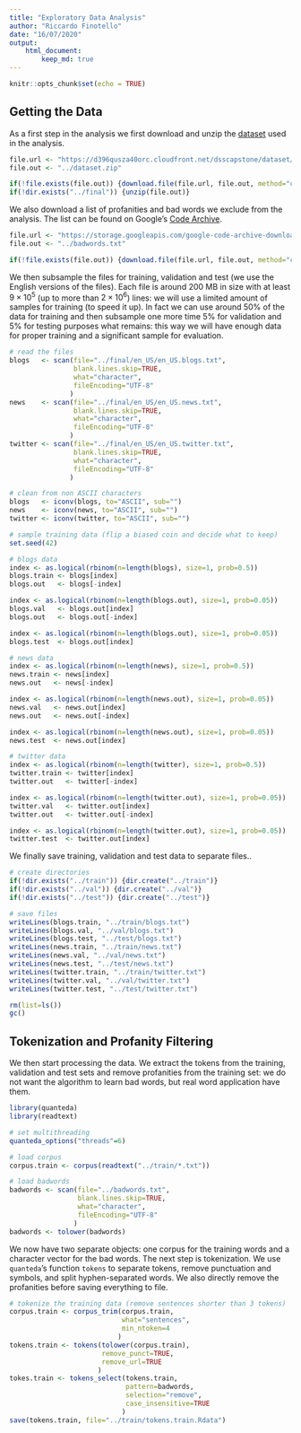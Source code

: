 ```yaml
---
title: "Exploratory Data Analysis"
author: "Riccardo Finotello"
date: "16/07/2020"
output:
    html_document:
        keep_md: true
---
```


```r
knitr::opts_chunk$set(echo = TRUE)
```

## Getting the Data

As a first step in the analysis we first download and unzip the [dataset](https://d396qusza40orc.cloudfront.net/dsscapstone/dataset/Coursera-SwiftKey.zip) used in the analysis.
```r
file.url <- "https://d396qusza40orc.cloudfront.net/dsscapstone/dataset/Coursera-SwiftKey.zip"
file.out <- "../dataset.zip"

if(!file.exists(file.out)) {download.file(file.url, file.out, method="curl")}
if(!dir.exists("../final")) {unzip(file.out)}
```

We also download a list of profanities and bad words we exclude from the analysis.
The list can be found on Google's [Code Archive](https://code.google.com/archive/p/badwordslist/downloads).
```r
file.url <- "https://storage.googleapis.com/google-code-archive-downloads/v2/code.google.com/badwordslist/badwords.txt"
file.out <- "../badwords.txt"

if(!file.exists(file.out)) {download.file(file.url, file.out, method="curl")}
```

We then subsample the files for training, validation and test (we use the English versions of the files).
Each file is around 200 MB in size with at least $9 \times 10^5$ (up to more than $2 \times 10^6$) lines: we will use a limited amount of samples for training (to speed it up).
In fact we can use around 50% of the data for training and then subsample one more time 5% for validation and 5% for testing purposes what remains: this way we will have enough data for proper training and a significant sample for evaluation.
```r
# read the files
blogs   <- scan(file="../final/en_US/en_US.blogs.txt",
                blank.lines.skip=TRUE,
                what="character",
                fileEncoding="UTF-8"
               )
news    <- scan(file="../final/en_US/en_US.news.txt",
                blank.lines.skip=TRUE,
                what="character",
                fileEncoding="UTF-8"
               )
twitter <- scan(file="../final/en_US/en_US.twitter.txt",
                blank.lines.skip=TRUE,
                what="character",
                fileEncoding="UTF-8"
               )

# clean from non ASCII characters
blogs   <- iconv(blogs, to="ASCII", sub="")
news    <- iconv(news, to="ASCII", sub="")
twitter <- iconv(twitter, to="ASCII", sub="")

# sample training data (flip a biased coin and decide what to keep)
set.seed(42)

# blogs data
index <- as.logical(rbinom(n=length(blogs), size=1, prob=0.5))
blogs.train <- blogs[index]
blogs.out   <- blogs[-index]

index <- as.logical(rbinom(n=length(blogs.out), size=1, prob=0.05))
blogs.val   <- blogs.out[index]
blogs.out   <- blogs.out[-index]

index <- as.logical(rbinom(n=length(blogs.out), size=1, prob=0.05))
blogs.test  <- blogs.out[index]

# news data
index <- as.logical(rbinom(n=length(news), size=1, prob=0.5))
news.train <- news[index]
news.out   <- news[-index]

index <- as.logical(rbinom(n=length(news.out), size=1, prob=0.05))
news.val   <- news.out[index]
news.out   <- news.out[-index]

index <- as.logical(rbinom(n=length(news.out), size=1, prob=0.05))
news.test  <- news.out[index]

# twitter data
index <- as.logical(rbinom(n=length(twitter), size=1, prob=0.5))
twitter.train <- twitter[index]
twitter.out   <- twitter[-index]

index <- as.logical(rbinom(n=length(twitter.out), size=1, prob=0.05))
twitter.val   <- twitter.out[index]
twitter.out   <- twitter.out[-index]

index <- as.logical(rbinom(n=length(twitter.out), size=1, prob=0.05))
twitter.test  <- twitter.out[index]
```

We finally save training, validation and test data to separate files..
```r
# create directories
if(!dir.exists("../train")) {dir.create("../train")}
if(!dir.exists("../val")) {dir.create("../val")}
if(!dir.exists("../test")) {dir.create("../test")}

# save files
writeLines(blogs.train, "../train/blogs.txt")
writeLines(blogs.val, "../val/blogs.txt")
writeLines(blogs.test, "../test/blogs.txt")
writeLines(news.train, "../train/news.txt")
writeLines(news.val, "../val/news.txt")
writeLines(news.test, "../test/news.txt")
writeLines(twitter.train, "../train/twitter.txt")
writeLines(twitter.val, "../val/twitter.txt")
writeLines(twitter.test, "../test/twitter.txt")
```

```r
rm(list=ls())
gc()
```

## Tokenization and Profanity Filtering

We then start processing the data.
We extract the tokens from the training, validation and test sets and remove profanities from the training set: we do not want the algorithm to learn bad words, but real word application have them.
```r
library(quanteda)
library(readtext)

# set multithreading
quanteda_options("threads"=6)

# load corpus
corpus.train <- corpus(readtext("../train/*.txt"))

# load badwords
badwords <- scan(file="../badwords.txt",
                 blank.lines.skip=TRUE,
                 what="character",
                 fileEncoding="UTF-8"
                )
badwords <- tolower(badwords)
```

We now have two separate objects: one corpus for the training words and a character vector for the bad words.
The next step is tokenization.
We use `quanteda`'s function `tokens` to separate tokens, remove punctuation and symbols, and split hyphen-separated words.
We also directly remove the profanities before saving everything to file.
```r
# tokenize the training data (remove sentences shorter than 3 tokens)
corpus.train <- corpus_trim(corpus.train,
                            what="sentences",
                            min_ntoken=4
                           )
tokens.train <- tokens(tolower(corpus.train),
                       remove_punct=TRUE,
                       remove_url=TRUE
                      )
tokes.train <- tokens_select(tokens.train,
                             pattern=badwords,
                             selection="remove",
                             case_insensitive=TRUE
                            )
save(tokens.train, file="../train/tokens.train.Rdata")
```